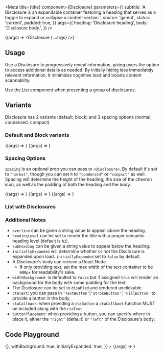 

<Meta
  title={title}
  component={Disclosure}
  parameters={{
    subtitle:
      'A Disclosure is an expandable container featuring a heading that serves as a toggle to expand or collapse a content section.',
    source: 'gamut',
    status: 'current',
    padded: true,
  }}
  args={{
    heading: 'Disclosure heading',
    body: 'Disclosure body.',
  }}
/>

<Story name="Disclosure">{(args) => <Disclosure {...args} />}</Story>

## Usage

Use a Disclosure to progressively reveal information, giving users the option to access additional details as needed. By initially hiding less immediately relevant information, it minimizes cognitive load and boosts content scannability.

Use the List component when presenting a group of disclosures.

## Variants

Disclosure has 2 variants (default, block) and 3 spacing options (normal, condensed, compact)

### Default and Block variants

<Canvas>
  <Story
    name="default"
    args={{
      heading: 'Default variant',
      body: 'Notice the border and it uses `background`',
    }}
  >
    {(args) => <Disclosure {...args} />}
  </Story>
</Canvas>

<Canvas>
  <Story
    name="block"
    args={{
      heading: 'Block variant',
      body:
        'Notice the LACK of border and it uses `background-current`. Set `variant="block"` to enable this styling.',
      variant: 'block',
    }}
  >
    {(args) => <Disclosure {...args} />}
  </Story>
</Canvas>

### Spacing Options

`spacing` is an optional prop you can pass to `<Disclosure>`. By default it's set to `"normal"`, though you can set it to `"condensed"` or `"compact"` as well. Spacing will determine the height of the heading, the size of the chevron icon, as well as the padding of both the heading and the body.

<Canvas>
  <Story
    name="Normal spacing"
    args={{
      heading: 'Normal spacing',
      body:
        'Lorem ipsum dolor sit amet consectetur. Ut consectetur adipiscing a donec sed volutpat. Tempor risus rhoncus quisque vel sit mattis. Accumsan vel posuere tortor sit mattis augue congue sit.',
    }}
  >
    {(args) => <Disclosure {...args} />}
  </Story>
</Canvas>

<Canvas>
  <Story
    name="Condensed spacing"
    args={{
      heading: 'Condensed spacing',
      body:
        'Lorem ipsum dolor sit amet consectetur. Ut consectetur adipiscing a donec sed volutpat. Tempor risus rhoncus quisque vel sit mattis. Accumsan vel posuere tortor sit mattis augue congue sit.',
      spacing: 'condensed',
    }}
  >
    {(args) => <Disclosure {...args} />}
  </Story>
</Canvas>

<Canvas>
  <Story
    name="Compact spacing"
    args={{
      heading: 'Compact spacing',
      body:
        'Lorem ipsum dolor sit amet consectetur. Ut consectetur adipiscing a donec sed volutpat. Tempor risus rhoncus quisque vel sit mattis. Accumsan vel posuere tortor sit mattis augue congue sit.',
      spacing: 'compact',
    }}
  >
    {(args) => <Disclosure {...args} />}
  </Story>
</Canvas>

### List with Disclosures

<Canvas>
  <Story name="List example">
    <ListDisclosureExample />
  </Story>
</Canvas>

### Additional Notes

- `overline` can be given a string value to appear above the heading.
- `headingLevel` can be set to render the title with a proper semantic heading level (default is `h3`).
- `subheading` can be given a string value to appear below the heading.
- `initiallyExpanded` will determine whether or not the Disclosure is expanded upon load. `initiallyExpanded` set to `false` by default.
- A Disclosure's body can recieve a React Node.
  - If only providing text, set the max width of the text container to be `600px` for readability's sake.
- `widthBackground`: is defaulted to `false` but if assigned `true` will render an background for the body with some padding for the text.
- The Disclosure can be set to `disabled` and rendered unclickable.
- `ctaText`: you can pass in `'TextButton'`|`'StrokeButton'`| `'FillButton'` to provide a button in the body.
- `ctaCallback`: when providing a `ctaButton` a `ctaCallback` function MUST be included along with the `ctaText`.
- `buttonPlacement`: when providing a button, you can specify where to place it, either the `"right"` (default) or `"left"` of the Disclosure's body.

## Code Playground

<Canvas>
  <Story
    name="Disclosure Playground"
    args={{
      heading: "All the fixin's",
      body: ConstrainedText,
      overline: 'overline is text-secondary and fontFamily: accent',
      subheading: 'subheading is text-secondary',
      ctaText: 'Optional button - must include a callback!',
      ctaCallback: () => {},
      withBackground: true,
      initiallyExpanded: true,
    }}
  >
    {(args) => <Disclosure {...args} />}
  </Story>
</Canvas>

<PropsTable story="Disclosure Playground" />
